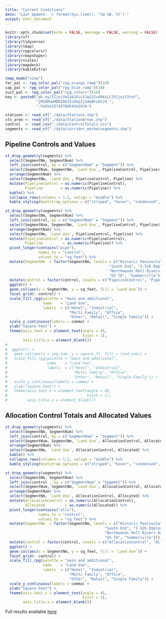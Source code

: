```yaml
---
title: "Current Conditions"
date: "Last Update: `r format(Sys.time(), '%d %B, %Y')`"
output: html_document
---
```


```r
knitr::opts_chunk$set(echo = FALSE, message = FALSE, warning = FALSE)
library(sf)
library(tidyverse)
library(tmap)
library(rpgcolorsr)
library(rmapshaper)
library(scales)
library(mapdeck)
library(kableExtra)

tmap_mode("view")
far_pal <- rpg_color_pal("rpg_orange_ramp")(10)
cap_pal <- rpg_color_pal("rpg_blue_ramp")(10)
suit_pal <- rpg_color_pal("rpg_colors")(10)
key <- paste0("pk.eyJ1IjoiYmZyb2ViLXJwZ3JvdXAiLCJhIjoiY2toY",
              "jM2ODUwMDN2bDJ5cGVpZjU4eWYzbSJ9.",
              "-Fm5keiE7dSTQXK45mI67A")
```

```r
stations <- read_sf("./data/Stations.shp") 
stn_area <- read_sf("./data/StationAreas.shp") 
control  <- read_csv("./data/ControlTotals.csv")
segments <- read_sf("./data/corridor_marketsegments.shp")
```
## Pipeline Controls and Values
```r
st_drop_geometry(segments) %>% 
  select(SegmentNm, SegmentNum) %>%
  left_join(control, by = c("SegmentNum" = "Segment")) %>%
  select(SegmentNum, SegmentNm, `Land Use`, PipelineControl, Pipeline) %>%
  arrange(SegmentNum) %>%
  select(SegmentNm, `Land Use`, PipelineControl, Pipeline) %>%
  mutate(PipelineControl = as.numeric(PipelineControl),
         Pipeline        = as.numeric(Pipeline)) %>%
  kable() %>%
  collapse_rows(columns = 1:2, valign = "middle") %>%
  kable_styling(bootstrap_options = c("striped", "hover", "condensed", "responsive")) 
```

```r
st_drop_geometry(segments) %>% 
  select(SegmentNm, SegmentNum) %>%
  left_join(control, by = c("SegmentNum" = "Segment")) %>%
  select(SegmentNum, SegmentNm, `Land Use`, PipelineControl, Pipeline) %>%
  arrange(SegmentNum) %>%
  select(SegmentNm, `Land Use`, PipelineControl, Pipeline) %>%
  mutate(PipelineControl = as.numeric(PipelineControl),
         Pipeline         = as.numeric(Pipeline)) %>%
  pivot_longer(contains("pipe"),
               names_to = "control",
               values_to = "sq_feet") %>%
  mutate(SegmentNm  = factor(SegmentNm, levels = c("Historic Peninsula", "The Neck",
                                               "South End", "I-526 Employment", 
                                               "Northwoods Mall Rivers Ave", 
                                               "US 78", "Summerville"))) %>%
  mutate(control = factor(control, levels = c("PipelineControl", "Pipeline"))) %>%
  ggplot() +
  geom_col(aes(x = SegmentNm, y = sq_feet, fill = `Land Use`)) +
  facet_grid(~ control) +
  scale_fill_rpg(palette = "main and additional",
                 name    = "Land Use",
                 labels  = c("Hotel", "Industrial",
                             "Multi Family", "Office", 
                             "Other", "Retail", "Single Family")) +
  scale_y_continuous(labels = comma) +
  ylab("Square Feet") +
  theme(axis.text.x = element_text(angle = 45,
                                   hjust = 1),
        axis.title.x = element_blank())
# 
#  ggplot() +
#   geom_col(aes(x = seg_nam, y = square_ft, fill = land_use)) +
#   scale_fill_rpg(palette = "main and additional",
#                  name    = "Land Use",
#                  labels  = c("Hotel", "Industrial",
#                              "Multi Family", "Office", 
#                              "Other", "Retail", "Single Family")) +
#   scale_y_continuous(labels = comma) +
#   ylab("Square Feet") +
#   theme(axis.text.x = element_text(angle = 45,
#                                    hjust = 1),
#         axis.title.x = element_blank())
```

## Allocation Control Totals and Allocated Values

```r
st_drop_geometry(segments) %>% 
  select(SegmentNm, SegmentNum) %>%
  left_join(control, by = c("SegmentNum" = "Segment")) %>%
  select(SegmentNum, SegmentNm, `Land Use`, AllocationControl, Allocated) %>%
  arrange(SegmentNum) %>%
  select(SegmentNm, `Land Use`, AllocationControl, Allocated) %>%
  kable() %>%
  collapse_rows(columns = 1:2, valign = "middle") %>%
  kable_styling(bootstrap_options = c("striped", "hover", "condensed", "responsive"))
```

```r
st_drop_geometry(segments) %>% 
  select(SegmentNm, SegmentNum) %>%
  left_join(control , by = c("SegmentNum" = "Segment")) %>%
  select(SegmentNum, SegmentNm, `Land Use`, AllocationControl, Allocated) %>%
  arrange(SegmentNum) %>%
  select(SegmentNm, `Land Use`, AllocationControl, Allocated) %>%
  mutate(AllocationControl = as.numeric(AllocationControl),
         Allocated         = as.numeric(Allocated)) %>%
  pivot_longer(contains("allo"),
               names_to = "control",
               values_to = "sq_feet") %>%
  mutate(SegmentNm  = factor(SegmentNm, levels = c("Historic Peninsula", "The Neck",
                                             "South End", "I-526 Employment", 
                                             "Northwoods Mall Rivers Ave", 
                                             "US 78", "Summerville"))) %>%
  mutate(control = factor(control, levels = c("AllocationControl", "Allocated"))) %>%
  ggplot() +
  geom_col(aes(x = SegmentNm, y = sq_feet, fill = `Land Use`)) +
  facet_grid(~ control) +
  scale_fill_rpg(palette = "main and additional",
                 name    = "Land Use",
                 labels  = c("Hotel", "Industrial",
                             "Multi Family", "Office", 
                             "Other", "Retail", "Single Family")) +
  scale_y_continuous(labels = comma) +
  ylab("Square Feet") +
  theme(axis.text.x = element_text(angle = 45,
                                   hjust = 1),
        axis.title.x = element_blank())
```

Full results available [here](https://storymaps.arcgis.com/stories/2d60f4d4609a4d798e165d69ebd46b65)